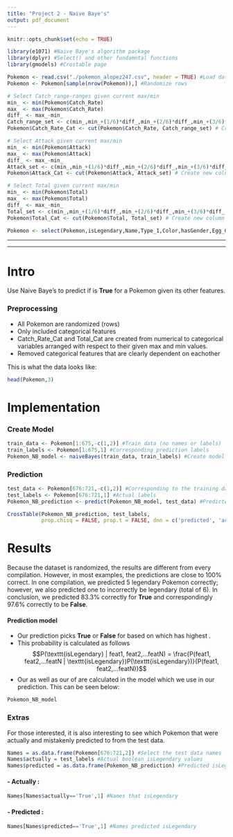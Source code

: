 ```yaml
---
title: "Project 2 - Naive Baye's"
output: pdf_document
---
```


```r
knitr::opts_chunk$set(echo = TRUE)

library(e1071) #Naive Baye's algorithm package
library(dplyr) #Select() and other fundamntal functions
library(gmodels) #Crostable page

Pokemon <- read.csv("./pokemon_alopez247.csv", header = TRUE) #Load data
Pokemon <- Pokemon[sample(nrow(Pokemon)),] #Randomize rows

# Select Catch_range-ranges given current max/min
min_ <- min(Pokemon$Catch_Rate)
max_ <- max(Pokemon$Catch_Rate)
diff_ <- max_-min_
Catch_range_set <- c(min_,min_+(1/6)*diff_,min_+(2/6)*diff_,min_+(3/6)*diff_,min_+(4/6)*diff_,min_+(5/6)*diff_,max_)
Pokemon$Catch_Rate_Cat <- cut(Pokemon$Catch_Rate, Catch_range_set) # Create new column

# Select Attack given current max/min
min_ <- min(Pokemon$Attack)
max_ <- max(Pokemon$Attack)
diff_ <- max_-min_
Attack_set <- c(min_,min_+(1/6)*diff_,min_+(2/6)*diff_,min_+(3/6)*diff_,min_+(4/6)*diff_,min_+(5/6)*diff_,max_)
Pokemon$Attack_Cat <- cut(Pokemon$Attack, Attack_set) # Create new column

# Select Total given current max/min
min_ <- min(Pokemon$Total)
max_ <- max(Pokemon$Total)
diff_ <- max_-min_
Total_set <- c(min_,min_+(1/6)*diff_,min_+(2/6)*diff_,min_+(3/6)*diff_,min_+(4/6)*diff_,min_+(5/6)*diff_,max_)
Pokemon$Total_Cat <- cut(Pokemon$Total, Total_set) # Create new column

Pokemon <- select(Pokemon,isLegendary,Name,Type_1,Color,hasGender,Egg_Group_1,hasMegaEvolution,Body_Style,Catch_Rate_Cat,Total_Cat)
```

--------------------------------------

\begin{center}
\textbf{Ola Tranum Arnegaard - 10/08/2019}
\end{center}

--------------------------------------

\textit{\textbf{Naive Baye's Implementation:} Please implement the Naive Baye's algorithm and submit the deliverables as specified in the project rubric document under Modules.}

# Intro
Use Naive Baye's to predict if \texttt{isLegendary} is **True** for a Pokemon given its other features.

### Preprocessing
- All Pokemon are randomized (rows)
- Only included categorical features
- Catch_Rate_Cat and Total_Cat are created from numerical to categorical variables arranged with respect to their given max and min values.
- Removed categorical features that are clearly dependent on eachother

This is what the data looks like:
```r
head(Pokemon,3)
```

# Implementation
### Create Model
```r
train_data <- Pokemon[1:675,-c(1,2)] #Train data (no names or labels)
train_labels <- Pokemon[1:675,1] #Corresponding prediction labels
Pokemon_NB_model <- naiveBayes(train_data, train_labels) #Create model
```

### Prediction

```r
test_data <- Pokemon[676:721,-c(1,2)] #Corresponding to the training data
test_labels <- Pokemon[676:721,1] #Actual labels
Pokemon_NB_prediction <- predict(Pokemon_NB_model, test_data) #Predicted labels

CrossTable(Pokemon_NB_prediction, test_labels,
           prop.chisq = FALSE, prop.t = FALSE, dnn = c('predicted', 'actual'))
```
# Results
Because the dataset is randomized, the results are different from every compilation. However, in most examples, the predictions are close to 100% correct.
In one compilation, we predicted 5 legendary Pokemon correctly; however, we also predicted one to incorrectly be legendary (total of 6). In conclusion, we predicted 83.3% correctly for \texttt{isLegendary} **True** and correspondingly 97.6% \texttt{isLegendary} correctly to be **False**.

#### Prediction model

- Our prediction picks **True** or **False** for \texttt{isLegendary} based on which has highest \texttt{posterior probability}.
- This probability is calculated as follows $$P(\texttt{isLegendary} | feat1, feat2,...featN) = \frac{P(feat1, feat2,...featN | \texttt{isLegendary})P(\texttt{isLegendary})}{P(feat1, feat2,...featN)}$$
- Our \textit{prior and conditional probabilities} as well as our \textit{likelihood} of \texttt{isLegendary} are calculated in the model which we use in our prediction. This can be seen below:

```r
Pokemon_NB_model
```
### Extras
For those interested, it is also interesting to see which Pokemon that were actually and mistakenly predicted to \texttt{isLegendary} from the test data.
```r
Names = as.data.frame(Pokemon[676:721,2]) #Select the test data names
Names$actually = test_labels #Actual boolean isLegendary values
Names$predicted = as.data.frame(Pokemon_NB_prediction) #Predicted isLegendary
```
#### - Actually \texttt{isLegendary}:
```r
Names[Names$actually=='True',1] #Names that isLegendary
```
#### - Predicted \texttt{isLegendary}:
```r
Names[Names$predicted=='True',1] #Names predicted isLegendary
```



